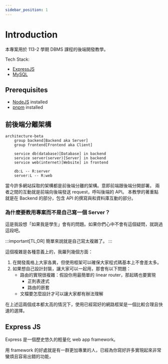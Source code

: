 ```yaml
---
sidebar_position: 1
---
```


# Introduction

本專案用於 113-2 學期 DBMS 課程的後端開發教學。

Tech Stack:

- [ExpressJS](https://expressjs.com/)
- [MySQL](https://www.mysql.com/)

## Prerequisites

- [NodeJS](https://nodejs.org/en) installed
- [pnpm](https://pnpm.io/) installed

## 前後端分離架構

```mermaid
architecture-beta
    group backend[Backend aka Server]
    group frontend[Frontend aka Client]

    service db(database)[Database] in backend
    service server(server)[Server] in backend
    service web(internet)[Website] in frontend

    db:L -- R:server
    server:L -- R:web
```

當今許多網站採取的架構都是前後端分離的架構。意即前端跟後端分開部署。
兩者之間的互動就是前端向後端發送 request，呼叫後端的 API。
本教學的著重點就是在 Backend 的部分，包含 API 的撰寫與和資料庫互動的部分。

### 為什麼要教用專案而不是自己寫一個 Server？

這是我設想「如果我是學生」會有的問題。如果你們心中不會有這個疑問，就跳過這段吧。

:::important[TL;DR]
簡單來說就是自己寫太複雜了。
:::

這個複雜是各種意義上的，我羅列幾個方面：

1. 在開發風格上大家各異，但使用框架可以確保大家程式碼基本上不會差太多。
2. 如果想自己設計封裝，讓大家可以一起用，那會有以下問題：
   - 路由的實現很複雜：假設你用最簡單的 linear router，那起碼也要實現
     - 正則表達式
     - 路由的嵌套
   - 文檔要怎麼設計才可以讓大家都有辦法理解

在上述這兩個成本都太高的情況下，使用已經寫好的網路框架是一個比較合理且快速的選擇。

## Express JS

Express 是一個歷史悠久的輕量化 web app framework。

用 framework 的好處就是有一群更加專業的人，已經為你寫好許多實現起來非常蠻煩且容易出錯的功能，
